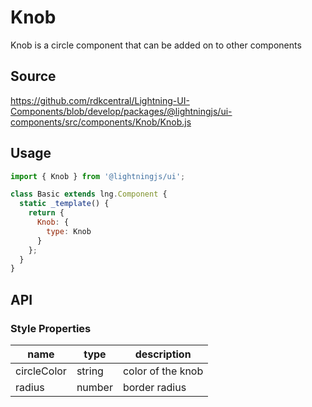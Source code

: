 
# Knob

Knob is a circle component that can be added on to other components

## Source

https://github.com/rdkcentral/Lightning-UI-Components/blob/develop/packages/@lightningjs/ui-components/src/components/Knob/Knob.js

## Usage

```js
import { Knob } from '@lightningjs/ui';

class Basic extends lng.Component {
  static _template() {
    return {
      Knob: {
        type: Knob
      }
    };
  }
}
```

<Canvas>
  <Story id="utilities-knob--knob" />
</Canvas>

## API

### Style Properties

| name        | type   | description       |
| ----------- | ------ | ----------------- |
| circleColor | string | color of the knob |
| radius      | number | border radius     |
